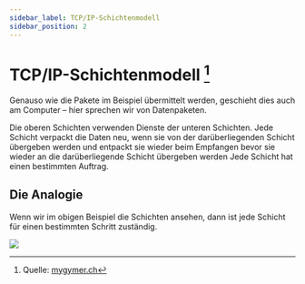 ```yaml
---
sidebar_label: TCP/IP-Schichtenmodell
sidebar_position: 2
---
```



# TCP/IP-Schichtenmodell [^1]

Genauso wie die Pakete im Beispiel übermittelt werden, geschieht dies auch am Computer – hier sprechen wir von Datenpaketen.

Die oberen Schichten verwenden Dienste der unteren Schichten.
Jede Schicht verpackt die Daten neu, wenn sie von der darüberliegenden Schicht übergeben werden und entpackt sie wieder beim Empfangen bevor sie wieder an die darüberliegende Schicht übergeben werden
Jede Schicht hat einen bestimmten Auftrag.

<Stack />

## Die Analogie

Wenn wir im obigen Beispiel die Schichten ansehen, dann ist jede Schicht für einen bestimmten Schritt zuständig.

![](./img/0b-schichtenmodell-analogie.png)


[^1]: Quelle: [mygymer.ch](https://informatik.mygymer.ch/g23c/008.rechnernetze-kommunikation/02.tcp-ip.html)